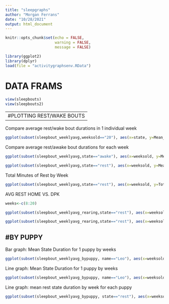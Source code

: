```yaml
---
title: "sleepgraphs"
author: "Morgan Ferrans"
date: "10/28/2021"
output: html_document
---
```


```r
knitr::opts_chunk$set(echo = FALSE,
                      warning = FALSE,
                      message = FALSE)

```

```r
library(ggplot2)
library(dplyr)
load(file = "activitygraphsenv.RData")
```


# DATA FRAMS
```r
view(sleepbouts)
view(sleepbouts2)
```


---
#PLOTTING REST/WAKE BOUTS
---

Compare average rest/wake bout durations in 1 individual week
```r
ggplot(subset(sleepbout_weeklyavg,weeksold=="20"), aes(x=state, y=Mean_mins))+ geom_col(aes(fill=state)) + ggtitle("Average Sleep/Awake Bout Duration: 20 weeks") + xlab("State")+ ylab("Mean State Duration (min)") + labs(colour = "State")
```
Compare average rest/awake bout durations for each week
```r
ggplot(subset(sleepbout_weeklyavg,state=="awake"), aes(x=weeksold, y=Mean_mins))+ geom_col(aes(fill=weeksold)) + ggtitle("Avg Duration of Awake Bouts by Week") + xlab("Weeks Old")+ ylab("Mean State Duration (min)") + labs(colour = "Age (weeks)")

ggplot(subset(sleepbout_weeklyavg,state=="rest"), aes(x=weeksold, y=Mean_mins))+ geom_col(aes(fill=weeksold)) + ggtitle("Avg Duration of Rest Bouts by Week") + xlab("Weeks Old")+ ylab("Mean State Duration (min)") + labs(colour = "Age (weeks)")

```
Total Minutes of Rest by Week
```r
ggplot(subset(sleepbout_weeklyavg,state=="rest"), aes(x=weeksold, y=Total_mins))+ geom_col(aes(fill=weeksold)) + ggtitle("Average Total Rest by Week") + xlab("Weeks Old")+ ylab("Total Rest (min)") + labs(colour = "Age (weeks)")
```
AVG REST HOME VS. DPK 
```r
weeks<-c(8:20)

ggplot(subset(sleepbout_weeklyavg_rearing,state=="rest"), aes(x=weeksold, y=Mean_mins, colour=rearing, group=rearing)) + geom_point() + geom_line() + ggtitle("Avg Duration of Rest Bouts by Week: Home vs. DPK") + xlab("Weeks Old")+ ylab("Avg State Duration (min)") + labs(colour = "Rearing") + scale_x_continuous(breaks=weeks)

ggplot(subset(sleepbout_weeklyavg_rearing,state=="rest"), aes(x=weeksold, y=Total_mins, colour=rearing, group=rearing)) + geom_point() + geom_line() + ggtitle("Average Total Rest by Week: Home vs. DPK") + xlab("Weeks Old")+ ylab("Rest (mins)") + labs(colour = "Rearing") + scale_x_continuous(breaks=weeks)
```



  #BY PUPPY
---
Bar graph: Mean State Duration for 1 puppy by weeks
```r
ggplot(subset(sleepbout_weeklyavg_bypuppy, name=="Leo"), aes(x=weeksold, y=Mean_mins))+ geom_col(aes(fill=state)) + ggtitle("Leo: Mean Rest State Duration by Week") + xlab("Weeks Old")+ ylab("Mean State Duration (min)") + labs(colour = "Age (weeks)")+ scale_x_continuous(breaks=weeks)
```
Line graph: Mean State Duration for 1 puppy by weeks
```r
ggplot(subset(sleepbout_weeklyavg_bypuppy, name=="Leo"), aes(x=weeksold, y=Mean_mins, group=state))+ geom_line(aes(colour=state)) + ggtitle("Leo: Mean Rest State Duration by Week") + xlab("Weeks Old")+ ylab("Mean State Duration (min)") + labs(colour = "Age (weeks)")+ scale_x_continuous(breaks=weeks)
```
Line graph: mean rest state duration by week for each puppy
```r
ggplot(subset(sleepbout_weeklyavg_bypuppy, state=="rest"), aes(x=weeksold, y=Mean_mins, group=name))+ geom_line(aes(colour=name)) + ggtitle("Mean Rest State Duration by Week") + xlab("Weeks Old")+ ylab("Mean State Duration (min)") + labs(colour = "Age (weeks)")+ scale_x_continuous(breaks=weeks)
```
